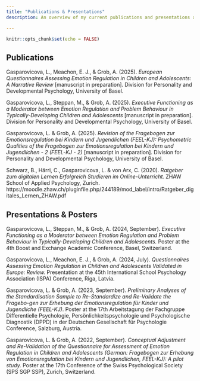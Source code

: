 ```yaml
---
title: "Publications & Presentations"
description: An overview of my current publications and presentations at various conferences, listed in APA 7th format.   

---
```


```r
knitr::opts_chunk$set(echo = FALSE)
```
Publications
---

Gasparovicova, L., Meachon, E. J., & Grob, A. (2025). *European Questionnaires Assessing Emotion Regulation in Children and Adolescents: A Narrative Review* [manuscript in preparation]. Division for Personality and Developmental Psychology, University of Basel. 

Gasparovicova, L., Steppan, M., & Grob, A. (2025). *Executive Functioning as a Moderator between Emotion Regulation and Problem Behaviour in Typically-Developing Children and Adolescents* [manuscript in preparation]. Division for Personality and Developmental Psychology, University of Basel. 

Gasparovicova, L. & Grob, A. (2025). *Revision of the Fragebogen zur Emotionsregulation bei Kindern und Jugendlichen (FEEL-KJ): Psychometric Qualities of the Fragebogen zur Emotionsregulation bei Kindern und Jugendlichen - 2 (FEEL-KJ - 2)* [manuscript in preparation]. Division for Personality and Developmental Psychology, University of Basel. 

Schwarz, B., Härri, C., Gasparovicova, L. & von Arx, C. (2020). *Ratgeber zum digitalen Lernen
Erfolgreich Studieren im Online-Unterricht.* ZHAW School of Applied Psychology, Zurich. https://moodle.zhaw.ch/pluginfile.php/244189/mod_label/intro/Ratgeber_digitales_Lernen_ZHAW.pdf




Presentations & Posters
---

Gasparovicova, L., Steppan, M., & Grob, A. (2024, September). *Executive Functioning as a Moderator between Emotion Regulation and Problem Behaviour in Typically-Developing Children and Adolescents.* Poster at the 4th Boost and Exchange Academic Conference, Basel, Switzerland.

Gasparovicova, L., Meachon, E. J., & Grob, A. (2024, July). *Questionnaires Assessing Emotion Regulation in Children and Adolescents Validated in Europe: Review.* Presentation at the 45th International School Psychology Association (ISPA) Conference, Riga, Latvia. 

Gasparovicova, L. & Grob, A. (2023, September). *Preliminary Analyses of the Standardisation Sample to Re-Standardize and Re-Validate the Fragebo-gen zur Erhebung der Emotionsregulation für Kinder und Jugendliche (FEEL-KJ)*. Poster at the 17th Arbeitstagung der Fachgruppe Differentielle Psychologie, Persönlichkeitspsychologie und Psychologische Diagnostik (DPPD) in der Deutschen Gesellschaft für Psychologie Conference, Salzburg, Austria.

Gasparovicova, L. & Grob, A. (2022, September). *Conceptual Adjustment and Re-Validation of the Questionnaire for Assessment of Emotion Regulation in Children and Adolescents (German: Fragebogen zur Erhebung von Emotionsregulation bei Kindern und Jugendlichen, FEEL-KJ): A pilot study.* Poster at the 17th Conference of the Swiss Psychological Society (SPS SGP SSP), Zurich, Switzerland.
